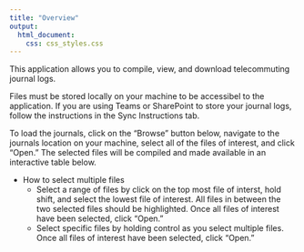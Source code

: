 ```yaml
---
title: "Overview"
output: 
  html_document:
    css: css_styles.css
---
```


This application allows you to compile, view, and download telecommuting journal logs.

Files must be stored locally on your machine to be accessibel to the application. If you are using Teams or SharePoint to store your journal logs, follow the instructions in the Sync Instructions tab.

To load the journals, click on the "Browse" button below, navigate to the journals location on your machine, select all of the files of interest, and click "Open." The selected files will be compiled and made available in an interactive table below.

- How to select multiple files
    + Select a range of files by click on the top most file of interst, hold shift, and select the lowest file of interest. All files in between the two selected files should be highlighted. Once all files of interest have been selected, click "Open."
    + Select specific files by holding control as you select multiple files. Once all files of interest have been selected, click "Open."

